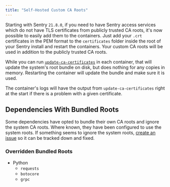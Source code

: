 ```yaml
---
title: "Self-Hosted Custom CA Roots"
---
```


Starting with Sentry `21.8.0`, if you need to have Sentry access services which do not have TLS certificates from publicly trusted CA roots, it's now possible to easily add them to the containers. Just add your `.crt` certificates in the PEM format to the `certificates` folder inside the root of your Sentry install and restart the containers. Your custom CA roots will be used in addition to the publicly trusted CA roots.

<Alert title="Note" level="info">
  While you can run <a href="https://manpages.debian.org/buster/ca-certificates/update-ca-certificates.8.en.html"><code>update-ca-certificates</code></a> in each container, that will update the system's root bundle on disk, but does nothing for any copies in memory. Restarting the container will update the bundle and make sure it is used.
</Alert>

The container's logs will have the output from `update-ca-certificates` right at the start if there is a problem with a given certificate.

## Dependencies With Bundled Roots

Some dependencies have opted to bundle their own CA roots and ignore the system CA roots. Where known, they have been configured to use the system roots. If something seems to ignore the system roots, [create an issue](https://github.com/getsentry/self-hosted/issues/new?template=problem-report.yml) so it can be tracked down and fixed.

### Overridden Bundled Roots

- Python
  - `requests`
  - `botocore`
  - `grpc`
